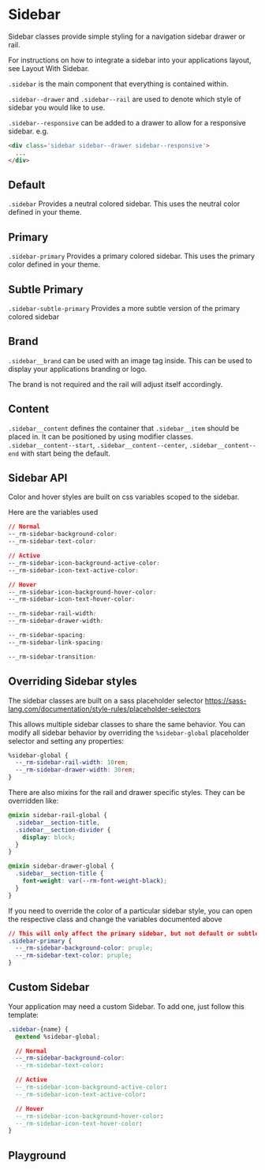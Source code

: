 
# Sidebar

Sidebar classes provide simple styling for a navigation sidebar drawer or rail.

For instructions on how to integrate a sidebar into your applications layout, see <LinkTo LinkTo kind="recipes-layout--sidebar">Layout With Sidebar</LinkTo>.

`.sidebar` is the main component that everything is contained within.

`.sidebar--drawer` and `.sidebar--rail` are used to denote which style of sidebar you would like to use.

`.sidebar--responsive` can be added to a drawer to allow for a responsive sidebar. e.g.

```html
<div class='sidebar sidebar--drawer sidebar--responsive'>
  ...
</div>
```

## Default

`.sidebar` Provides a neutral colored sidebar. This uses the neutral color defined in your theme.

<div class='flex layout-row gap-sm'>
  <Canvas withToolbar>
    <Story id='components-sidebar--default-drawer' />
  </Canvas>

  <Canvas withToolbar>
    <Story id='components-sidebar--default-rail' />
  </Canvas>
</div>

## Primary

`.sidebar-primary` Provides a primary colored sidebar. This uses the primary color defined in your theme.

<div class='flex layout-row gap-sm'>
  <Canvas withToolbar>
    <Story id='components-sidebar--primary-drawer' />
  </Canvas>
  <Canvas withToolbar>
    <Story id='components-sidebar--primary-rail' />
  </Canvas>
</div>

## Subtle Primary

`.sidebar-subtle-primary` Provides a more subtle version of the primary colored sidebar

<div class='flex layout-row gap-sm'>
  <Canvas withToolbar>
    <Story id='components-sidebar--subtle-primary-drawer' />
  </Canvas>
  <Canvas withToolbar>
    <Story id='components-sidebar--subtle-primary-rail' />
  </Canvas>
</div>

## Brand

`.sidebar__brand` can be used with an image tag inside. This can be used to display your applications branding or logo.

The brand is not required and the rail will adjust itself accordingly.

<div class='flex layout-row gap-sm'>
  <Canvas withToolbar>
    <Story id='components-sidebar--no-brand-drawer' />
  </Canvas>
  <Canvas withToolbar>
    <Story id='components-sidebar--no-brand-rail' />
  </Canvas>
</div>

## Content

`.sidebar__content` defines the container that `.sidebar__item` should be placed in. It can be positioned by using modifier classes.
`.sidebar__content--start`, `.sidebar__content--center`, `.sidebar__content--end` with start being the default.

<div class='flex layout-row gap-sm'>
  <Canvas withToolbar>
    <Story id='components-sidebar--centered-drawer' />
  </Canvas>
  <Canvas withToolbar>
    <Story id='components-sidebar--centered-rail' />
  </Canvas>
</div>

<div class='flex layout-row gap-sm'>
  <Canvas withToolbar>
    <Story id='components-sidebar--end-drawer' />
  </Canvas>
  <Canvas withToolbar>
    <Story id='components-sidebar--end-rail' />
  </Canvas>
</div>

<div class='flex layout-row gap-sm'>
  <Canvas withToolbar>
    <Story id='components-sidebar--logout-drawer' />
  </Canvas>
  <Canvas withToolbar>
    <Story id='components-sidebar--logout-rail' />
  </Canvas>
</div>

## Sidebar API

Color and hover styles are built on css variables scoped to the sidebar.

Here are the variables used

```css
// Normal
--_rm-sidebar-background-color:
--_rm-sidebar-text-color:

// Active
--_rm-sidebar-icon-background-active-color:
--_rm-sidebar-icon-text-active-color:

// Hover
--_rm-sidebar-icon-background-hover-color:
--_rm-sidebar-icon-text-hover-color:

--_rm-sidebar-rail-width:
--_rm-sidebar-drawer-width:

--_rm-sidebar-spacing:
--_rm-sidebar-link-spacing:

--_rm-sidebar-transition:
```

## Overriding Sidebar styles

The sidebar classes are built on a sass placeholder selector https://sass-lang.com/documentation/style-rules/placeholder-selectors

This allows multiple sidebar classes to share the same behavior. You can modify all sidebar behavior by overriding the `%sidebar-global` placeholder selector and setting any properties:
```css
%sidebar-global {
  --_rm-sidebar-rail-width: 10rem;
  --_rm-sidebar-drawer-width: 30rem;
}
```

There are also mixins for the rail and drawer specific styles. They can be overridden like:
```css
@mixin sidebar-rail-global {
  .sidebar__section-title,
  .sidebar__section-divider {
    display: block;
  }
}

@mixin sidebar-drawer-global {
  .sidebar__section-title {
    font-weight: var(--rm-font-weight-black);
  }
}
```

If you need to override the color of a particular sidebar style, you can open the respective class and change the variables documented above
```css
// This will only affect the primary sidebar, but not default or subtle primary
.sidebar-primary {
  --_rm-sidebar-background-color: pruple;
  --_rm-sidebar-text-color: pruple;
}
```

## Custom Sidebar

Your application may need a custom Sidebar. To add one, just follow this template:

```css
.sidebar-{name} {
  @extend %sidebar-global;

  // Normal
  --_rm-sidebar-background-color:
  --_rm-sidebar-text-color:

  // Active
  --_rm-sidebar-icon-background-active-color:
  --_rm-sidebar-icon-text-active-color:

  // Hover
  --_rm-sidebar-icon-background-hover-color:
  --_rm-sidebar-icon-text-hover-color:
}
```

## Playground

<Primary/>
<ArgsTable of='.' story='^'/>
